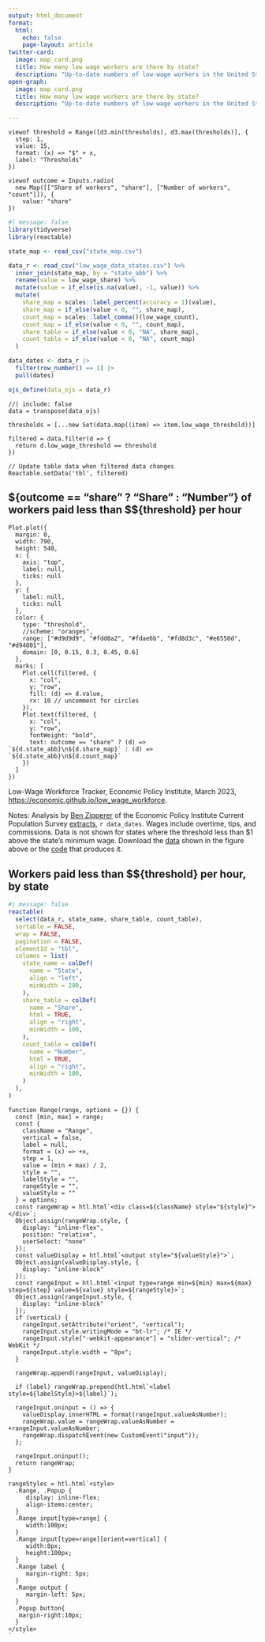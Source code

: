 ```yaml
---
output: html_document
format:
  html:
    echo: false
    page-layout: article
twitter-card:
  image: map_card.png
  title: How many low wage workers are there by state?
  description: "Up-to-date numbers of low-wage workers in the United States, by state."
open-graph:
  image: map_card.png
  title: How many low wage workers are there by state?
  description: "Up-to-date numbers of low-wage workers in the United States, by state."

---
```


::: {.grid style="gap:unset"}

::: {.g-col-12 .g-col-md-6}
```ojs
viewof threshold = Range([d3.min(thresholds), d3.max(thresholds)], {
  step: 1,
  value: 15,
  format: (x) => "$" + x,
  label: "Thresholds"
})
```
:::

::: {.g-col-12 .g-col-md-6}
```ojs
viewof outcome = Inputs.radio(
  new Map([["Share of workers", "share"], ["Number of workers", "count"]]), {
    value: "share"
})
```
:::

:::

```r
#| message: false
library(tidyverse)
library(reactable)

state_map <- read_csv("state_map.csv")

data_r <- read_csv("low_wage_data_states.csv") %>% 
  inner_join(state_map, by = "state_abb") %>% 
  rename(value = low_wage_share) %>% 
  mutate(value = if_else(is.na(value), -1, value)) %>% 
  mutate(
    share_map = scales::label_percent(accuracy = 1)(value),
    share_map = if_else(value < 0, "", share_map),
    count_map = scales::label_comma()(low_wage_count),
    count_map = if_else(value < 0, "", count_map),
    share_table = if_else(value < 0, "NA", share_map),
    count_table = if_else(value < 0, "NA", count_map)
  ) 

data_dates <- data_r |> 
  filter(row_number() == 1) |> 
  pull(dates)

ojs_define(data_ojs = data_r)
```

```ojs
//| include: false
data = transpose(data_ojs)

thresholds = [...new Set(data.map((item) => item.low_wage_threshold))]

filtered = data.filter(d => {
  return d.low_wage_threshold == threshold
})

// Update table data when filtered data changes
Reactable.setData('tbl', filtered)
```

## \${outcome == "share" ? "Share" : "Number"} of workers paid less than \$\${threshold} per hour

```ojs
Plot.plot({
  margin: 0,
  width: 790,
  height: 540,
  x: {
    axis: "top",
    label: null,
    ticks: null
  },
  y: {
    label: null,
    ticks: null
  },
  color: {
    type: "threshold",
    //scheme: "oranges",
    range: ["#d9d9d9", "#fdd0a2", "#fdae6b", "#fd8d3c", "#e6550d", "#d94801"],
    domain: [0, 0.15, 0.3, 0.45, 0.6]
  },
  marks: [
    Plot.cell(filtered, {
      x: "col",
      y: "row",   
      fill: (d) => d.value,
      rx: 10 // uncomment for circles
    }),
    Plot.text(filtered, {
      x: "col",
      y: "row",
      fontWeight: "bold",
      text: outcome == "share" ? (d) => `${d.state_abb}\n${d.share_map}` : (d) => `${d.state_abb}\n${d.count_map}`
    })
  ]
})
```

Low-Wage Workforce Tracker, Economic Policy Institute, March 2023, <https://economic.github.io/low_wage_workforce>.

Notes: Analysis by [Ben Zipperer](https://www.epi.org/people/ben-zipperer/) of the Economic Policy Institute Current Population Survey [extracts](https://microdata.epi.org/), `r data_dates`. Wages include overtime, tips, and commissions. Data is not shown for states where the threshold less than $1 above the state's minimum wage. Download the [data](low_wage_data_states.csv) shown in the figure above or the [code](https://github.com/Economic/low_wage_workforce) that produces it.

## Workers paid less than \$\${threshold} per hour, by state
```r
#| message: false
reactable(
  select(data_r, state_name, share_table, count_table),
  sortable = FALSE,
  wrap = FALSE,
  pagination = FALSE,
  elementId = "tbl",
  columns = list(
    state_name = colDef(
      name = "State",
      align = "left",
      minWidth = 200,
    ),
    share_table = colDef(
      name = "Share",
      html = TRUE,
      align = "right",
      minWidth = 100,
    ),
    count_table = colDef(
      name = "Number",
      html = TRUE,
      align = "right",
      minWidth = 100,
    )
  ),
)
```


```ojs
function Range(range, options = {}) {
  const [min, max] = range;
  const {
    className = "Range",
    vertical = false,
    label = null,
    format = (x) => +x,
    step = 1,
    value = (min + max) / 2,
    style = "",
    labelStyle = "",
    rangeStyle = "",
    valueStyle = ""
  } = options;
  const rangeWrap = htl.html`<div class=${className} style="${style}"></div>`;
  Object.assign(rangeWrap.style, {
    display: "inline-flex",
    position: "relative",
    userSelect: "none"
  });
  const valueDisplay = htl.html`<output style="${valueStyle}">`;
  Object.assign(valueDisplay.style, {
    display: "inline-block"
  });
  const rangeInput = htl.html`<input type=range min=${min} max=${max} step=${step} value=${value} style=${rangeStyle}>`;
  Object.assign(rangeInput.style, {
    display: "inline-block"
  });
  if (vertical) {
    rangeInput.setAttribute("orient", "vertical");
    rangeInput.style.writingMode = "bt-lr"; /* IE */
    rangeInput.style["-webkit-appearance"] = "slider-vertical"; /* WebKit */
    rangeInput.style.width = "8px";
  }

  rangeWrap.append(rangeInput, valueDisplay);

  if (label) rangeWrap.prepend(htl.html`<label style=${labelStyle}>${label}`);

  rangeInput.oninput = () => {
    valueDisplay.innerHTML = format(rangeInput.valueAsNumber);
    rangeWrap.value = rangeWrap.valueAsNumber = +rangeInput.valueAsNumber;
    rangeWrap.dispatchEvent(new CustomEvent("input"));
  };

  rangeInput.oninput();
  return rangeWrap;
}

rangeStyles = htl.html`<style>
  .Range, .Popup {
     display: inline-flex;
     align-items:center;
  }
  .Range input[type=range] {
     width:100px;
  }
  .Range input[type=range][orient=vertical] {
     width:8px;
     height:100px;
  }
  .Range label {
     margin-right: 5px;
  }
  .Range output {
     margin-left: 5px;
  }
  .Popup button{
   margin-right:10px;
  }
</style>
`
```